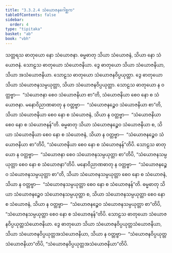 ```yaml
---
title: "3.3.2.4 သံယောဇနဂေါစ္ဆက"
tableOfContents: false
sidebar:
  order: 4
type: "tipitaka"
basket: "ab"
book: "vbh"
---
```



<DynamicBreadcrumb />

<Paragraph number="697" book="vbh">
သတ္တရသ ဓာတုယော နော သံယောဇနာ. ဓမ္မဓာတု သိယာ သံယောဇနံ, သိယာ နော သံယောဇနံ. သောဠသ ဓာတုယော သံယောဇနိယာ. ဒွေ ဓာတုယော သိယာ သံယောဇနိယာ, သိယာ အသံယောဇနိယာ. သောဠသ ဓာတုယော သံယောဇနဝိပ္ပယုတ္တာ. ဒွေ ဓာတုယော သိယာ သံယောဇနသမ္ပယုတ္တာ, သိယာ သံယောဇနဝိပ္ပယုတ္တာ. သောဠသ ဓာတုယော န ဝတ္တဗ္ဗာ—  “သံယောဇနာ စေဝ သံယောဇနိယာ စာ”တိ, သံယောဇနိယာ စေဝ နော စ သံယောဇနာ. မနောဝိညာဏဓာတု န ဝတ္တဗ္ဗာ—  “သံယောဇနဉ္စေဝ သံယောဇနိယာ စာ”တိ, သိယာ သံယောဇနိယာ စေဝ နော စ သံယောဇနံ, သိယာ န ဝတ္တဗ္ဗာ—  “သံယောဇနိယာ စေဝ နော စ သံယောဇနန်”တိ. ဓမ္မဓာတု သိယာ သံယောဇနဉ္စေဝ သံယောဇနိယာ စ, သိယာ သံယောဇနိယာ စေဝ နော စ သံယောဇနံ, သိယာ န ဝတ္တဗ္ဗာ—  “သံယောဇနဉ္စေဝ သံယောဇနိယာ စာ”တိပိ, “သံယောဇနိယာ စေဝ နော စ သံယောဇနန်”တိပိ. သောဠသ ဓာတုယော န ဝတ္တဗ္ဗာ—  “သံယောဇနာ စေဝ သံယောဇနသမ္ပယုတ္တာ စာ”တိပိ, “သံယောဇနသမ္ပယုတ္တာ စေဝ နော စ သံယောဇနာ”တိပိ. မနောဝိညာဏဓာတု န ဝတ္တဗ္ဗာ—  “သံယောဇနဉ္စေဝ သံယောဇနသမ္ပယုတ္တာ စာ”တိ, သိယာ သံယောဇနသမ္ပယုတ္တာ စေဝ နော စ သံယောဇနံ, သိယာ န ဝတ္တဗ္ဗာ—  “သံယောဇနသမ္ပယုတ္တာ စေဝ နော စ သံယောဇနန်”တိ. ဓမ္မဓာတု သိယာ သံယောဇနဉ္စေဝ သံယောဇနသမ္ပယုတ္တာ စ, သိယာ သံယောဇနသမ္ပယုတ္တာ စေဝ နော စ သံယောဇနံ, သိယာ န ဝတ္တဗ္ဗာ—  “သံယောဇနဉ္စေဝ သံယောဇနသမ္ပယုတ္တာ စာ”တိပိ, “သံယောဇနသမ္ပယုတ္တာ စေဝ နော စ သံယောဇနန်”တိပိ. သောဠသ ဓာတုယော သံယောဇနဝိပ္ပယုတ္တသံယောဇနိယာ. ဒွေ ဓာတုယော သိယာ သံယောဇနဝိပ္ပယုတ္တသံယောဇနိယာ, သိယာ သံယောဇနဝိပ္ပယုတ္တအသံယောဇနိယာ, သိယာ န ဝတ္တဗ္ဗာ—  “သံယောဇနဝိပ္ပယုတ္တသံယောဇနိယာ”တိပိ, “သံယောဇနဝိပ္ပယုတ္တအသံယောဇနိယာ”တိပိ.
</Paragraph>